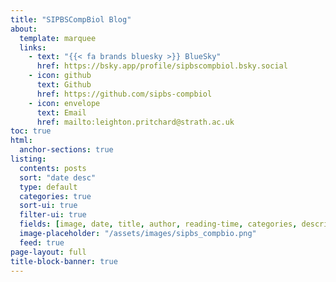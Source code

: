 ```yaml
---
title: "SIPBSCompBiol Blog"
about:
  template: marquee
  links:
    - text: "{{< fa brands bluesky >}} BlueSky"
      href: https://bsky.app/profile/sipbscompbiol.bsky.social
    - icon: github
      text: Github
      href: https://github.com/sipbs-compbiol
    - icon: envelope
      text: Email
      href: mailto:leighton.pritchard@strath.ac.uk
toc: true
html:
  anchor-sections: true
listing:
  contents: posts
  sort: "date desc"
  type: default
  categories: true
  sort-ui: true
  filter-ui: true
  fields: [image, date, title, author, reading-time, categories, description]
  image-placeholder: "/assets/images/sipbs_compbio.png"
  feed: true
page-layout: full
title-block-banner: true
---
```


